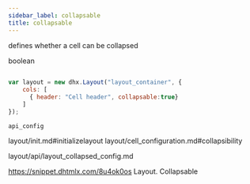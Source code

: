 ```yaml
---
sidebar_label: collapsable
title: collapsable
---
```



          


<Short>
 
defines whether a cell can be collapsed





</Short>



<Type>
 boolean


</Type>


~~~js
 
var layout = new dhx.Layout("layout_container", {
    cols: [
      { header: "Cell header", collapsable:true}
    ]
});


~~~
	api_config

<Descr>
 



</Descr>


 layout/init.md#initializelayout
layout/cell_configuration.md#collapsibility

 layout/api/layout_collapsed_config.md

 https://snippet.dhtmlx.com/8u4ok0os	Layout. Collapsable